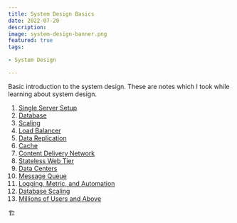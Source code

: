 ```yaml
---
title: System Design Basics
date: 2022-07-20
description:
image: system-design-banner.png
featured: true
tags:

- System Design

---
```


Basic introduction to the system design. These are notes which I took while learning about system design.

1. [Single Server Setup](/single-server-setup/)
2. [Database](/database/)
3. [Scaling](/scaling/)
4. [Load Balancer](/load-balancer/)
5. [Data Replication](/data-replication/)
6. [Cache](/cache/)
7. [Content Delivery Network](/cdn/)
8. [Stateless Web Tier](/stateless-web-tier/)
8. [Data Centers](/data-centers/)
8. [Message Queue](/message-queue/)
8. [Logging, Metric, and Automation](/loggin-metrics-and-automation/)
8. [Database Scaling](/database-scaling/)
8. [Millions of Users and Above](/millions-of-users-and-above/)

🏗